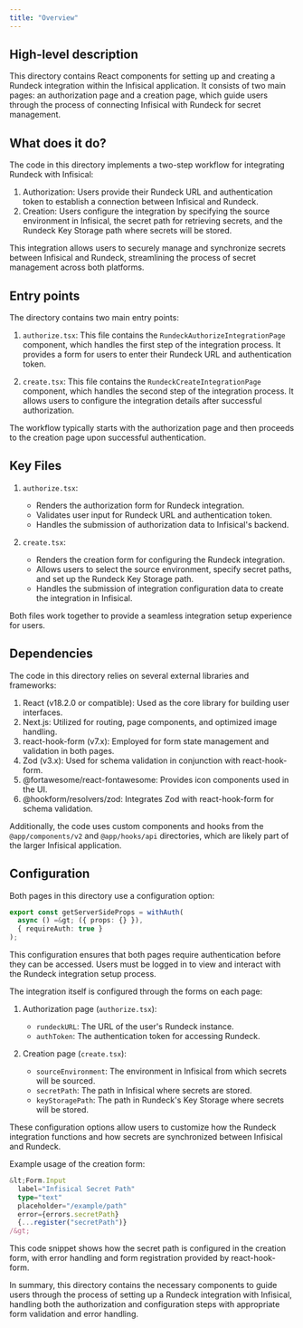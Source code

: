 ```yaml
---
title: "Overview"
---
```


## High-level description
This directory contains React components for setting up and creating a Rundeck integration within the Infisical application. It consists of two main pages: an authorization page and a creation page, which guide users through the process of connecting Infisical with Rundeck for secret management.

## What does it do?
The code in this directory implements a two-step workflow for integrating Rundeck with Infisical:

1. Authorization: Users provide their Rundeck URL and authentication token to establish a connection between Infisical and Rundeck.
2. Creation: Users configure the integration by specifying the source environment in Infisical, the secret path for retrieving secrets, and the Rundeck Key Storage path where secrets will be stored.

This integration allows users to securely manage and synchronize secrets between Infisical and Rundeck, streamlining the process of secret management across both platforms.

## Entry points
The directory contains two main entry points:

1. `authorize.tsx`: This file contains the `RundeckAuthorizeIntegrationPage` component, which handles the first step of the integration process. It provides a form for users to enter their Rundeck URL and authentication token.

2. `create.tsx`: This file contains the `RundeckCreateIntegrationPage` component, which handles the second step of the integration process. It allows users to configure the integration details after successful authorization.

The workflow typically starts with the authorization page and then proceeds to the creation page upon successful authentication.

## Key Files
1. `authorize.tsx`:
   - Renders the authorization form for Rundeck integration.
   - Validates user input for Rundeck URL and authentication token.
   - Handles the submission of authorization data to Infisical's backend.

2. `create.tsx`:
   - Renders the creation form for configuring the Rundeck integration.
   - Allows users to select the source environment, specify secret paths, and set up the Rundeck Key Storage path.
   - Handles the submission of integration configuration data to create the integration in Infisical.

Both files work together to provide a seamless integration setup experience for users.

## Dependencies
The code in this directory relies on several external libraries and frameworks:

1. React (v18.2.0 or compatible): Used as the core library for building user interfaces.
2. Next.js: Utilized for routing, page components, and optimized image handling.
3. react-hook-form (v7.x): Employed for form state management and validation in both pages.
4. Zod (v3.x): Used for schema validation in conjunction with react-hook-form.
5. @fortawesome/react-fontawesome: Provides icon components used in the UI.
6. @hookform/resolvers/zod: Integrates Zod with react-hook-form for schema validation.

Additionally, the code uses custom components and hooks from the `@app/components/v2` and `@app/hooks/api` directories, which are likely part of the larger Infisical application.

## Configuration
Both pages in this directory use a configuration option:

```typescript
export const getServerSideProps = withAuth(
  async () =&gt; ({ props: {} }),
  { requireAuth: true }
);
```

This configuration ensures that both pages require authentication before they can be accessed. Users must be logged in to view and interact with the Rundeck integration setup process.

The integration itself is configured through the forms on each page:

1. Authorization page (`authorize.tsx`):
   - `rundeckURL`: The URL of the user's Rundeck instance.
   - `authToken`: The authentication token for accessing Rundeck.

2. Creation page (`create.tsx`):
   - `sourceEnvironment`: The environment in Infisical from which secrets will be sourced.
   - `secretPath`: The path in Infisical where secrets are stored.
   - `keyStoragePath`: The path in Rundeck's Key Storage where secrets will be stored.

These configuration options allow users to customize how the Rundeck integration functions and how secrets are synchronized between Infisical and Rundeck.

Example usage of the creation form:

```typescript
&lt;Form.Input
  label="Infisical Secret Path"
  type="text"
  placeholder="/example/path"
  error={errors.secretPath}
  {...register("secretPath")}
/&gt;
```

This code snippet shows how the secret path is configured in the creation form, with error handling and form registration provided by react-hook-form.

In summary, this directory contains the necessary components to guide users through the process of setting up a Rundeck integration with Infisical, handling both the authorization and configuration steps with appropriate form validation and error handling.